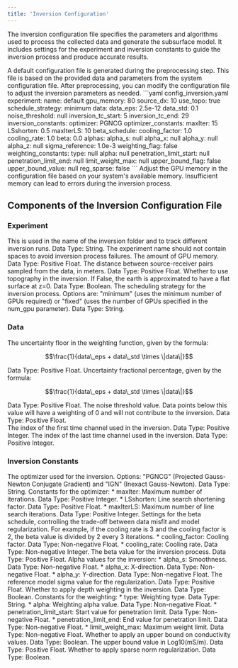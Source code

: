 ```yaml
--- 
title: 'Inversion Configuration'
---
```


The inversion configuration file specifies the parameters and algorithms used to process the collected data and generate the subsurface model. It includes settings for the experiment and inversion constants to guide the inversion process and produce accurate results.

<Tip>
A default configuration file is generated during the preprocessing step. This file is based on the provided data and parameters from the system configuration file. After preprocessing, you can modify the configuration file to adjust the inversion parameters as needed.
</Tip>

<Accordion title="Example Inversion Configuration File:">
  ```yaml config_inversion.yaml
  experiment:
    name: default
    gpu_memory: 80
    source_dx: 10
    use_topo: true    
    schedule_strategy: minimum
  data:
    data_eps: 2.5e-12
    data_std: 0.1
    noise_threshold: null
    inversion_tc_start: 5
    inversion_tc_end: 29
  inversion_constants:
    optimizer: PGNCG
    optimizer_constants:
      maxIter: 15
      LSshorten: 0.5
      maxIterLS: 10
    beta_schedule:
      cooling_factor: 1.0
      cooling_rate: 1.0
    beta: 0.0
    alphas:
      alpha_s: null
      alpha_x: null
      alpha_y: null
      alpha_z: null
    sigma_reference: 1.0e-3
    weighting_flag: false
    weighting_constants:
      type: null
      alpha: null
      penetration_limit_start: null
      penetration_limit_end: null
      limit_weight_max: null
    upper_bound_flag: false
    upper_bound_value: null
    reg_sparse: false
  ```
</Accordion>

<Warning>
Adjust the GPU memory in the configuration file based on your system's available memory. Insufficient memory can lead to errors during the inversion process.
</Warning>

## Components of the Inversion Configuration File

### Experiment

<AccordionGroup>
  <Accordion title="Experiment Name (name)">
  This is used in the name of the inversion folder and to track different inversion runs. Data Type: String.
  <Warning> The experiment name should not contain spaces to avoid inversion process failures. </Warning>
  </Accordion>
  <Accordion title="GPU Memory (gpu_memory)">
  The amount of GPU memory. Data Type: Positive Float.
  </Accordion>
  <Accordion title="Source Dx (source_dx)">
  The distance between source-receiver pairs sampled from the data, in meters. Data Type: Positive Float.
  </Accordion>  
  <Accordion title="Use Topography (use_topo)">
  Whether to use topography in the inversion. If False, the earth is approximated to have a flat surface at z=0. Data Type: Boolean.
  </Accordion>  
  <Accordion title="Schedule Strategy (schedule_strategy)">
  The scheduling strategy for the inversion process. Options are: "minimum" (uses the minimum number of GPUs required) or "fixed" (uses the number of GPUs specified in the num_gpu parameter). Data Type: String.
  </Accordion>  
</AccordionGroup>

### Data

<AccordionGroup>
  <Accordion title="Data Epsilon (data_eps)">
  The uncertainty floor in the weighting function, given by the formula: 

  $$\frac{1}{data\_eps + data\_std \times \|data\|}$$
  
  Data Type: Positive Float.
  </Accordion>
  <Accordion title="Data Standard Deviation (data_std)">
  Uncertainty fractional percentage, given by the formula: 

  $$\frac{1}{data\_eps + data\_std \times \|data\|}$$
  
  Data Type: Positive Float.
  </Accordion> 
  <Accordion title="Noise Threshold (noise_threshold)">
  The noise threshold value. Data points below this value will have a weighting of 0 and will not contribute to the inversion. Data Type: Positive Float.
  </Accordion>  
  <Accordion title="Inversion Time Channel Start (inversion_tc_start)">
  The index of the first time channel used in the inversion. Data Type: Positive Integer.
  </Accordion>
  <Accordion title="Inversion Time Channel End (inversion_tc_end)">
  The index of the last time channel used in the inversion. Data Type: Positive Integer.
  </Accordion>
</AccordionGroup>

### Inversion Constants

<AccordionGroup>
  <Accordion title="Optimizer (optimizer)">
  The optimizer used for the inversion. Options: "PGNCG" (Projected Gauss-Newton Conjugate Gradient) and "IGN" (Inexact Gauss-Newton). Data Type: String.
  </Accordion>
  <Accordion title="Optimizer Constants (optimizer_constants)">
  Constants for the optimizer:
  * maxIter: Maximum number of iterations. Data Type: Positive Integer.
  * LSshorten: Line search shortening factor. Data Type: Positive Float.
  * maxIterLS: Maximum number of line search iterations. Data Type: Positive Integer.
  </Accordion>
  <Accordion title="Beta Schedule (beta_schedule)">
  Settings for the beta schedule, controlling the trade-off between data misfit and model regularization. For example, if the cooling rate is 3 and the cooling factor is 2, the beta value is divided by 2 every 3 iterations. 
  * cooling_factor: Cooling factor. Data Type: Non-negative Float.
  * cooling_rate: Cooling rate. Data Type: Non-negative Integer.
  </Accordion>
  <Accordion title="Beta (beta)">
  The beta value for the inversion process. Data Type: Positive Float.
  </Accordion>
  <Accordion title="Alphas (alphas)">
  Alpha values for the inversion:
  * alpha_s: Smoothness. Data Type: Non-negative Float.
  * alpha_x: X-direction. Data Type: Non-negative Float.
  * alpha_y: Y-direction. Data Type: Non-negative Float.
  </Accordion>
  <Accordion title="Sigma Reference (sigma_reference)">
  The reference model sigma value for the regularization. Data Type: Positive Float.
  </Accordion>
  <Accordion title="Weighting Flag (weighting_flag)">
  Whether to apply depth weighting in the inversion. Data Type: Boolean.
  </Accordion>
  <Accordion title="Weighting Constants (weighting_constants)">
  Constants for the weighting:
  * type: Weighting type. Data Type: String.
  * alpha: Weighting alpha value. Data Type: Non-negative Float.
  * penetration_limit_start: Start value for penetration limit. Data Type: Non-negative Float.
  * penetration_limit_end: End value for penetration limit. Data Type: Non-negative Float.
  * limit_weight_max: Maximum weight limit. Data Type: Non-negative Float.
  </Accordion>
  <Accordion title="Upper Bound Flag (upper_bound_flag)">
  Whether to apply an upper bound on conductivity values. Data Type: Boolean.
  </Accordion>
  <Accordion title="Upper Bound Value (upper_bound_value)">
  The upper bound value in Log10(mS/m). Data Type: Positive Float.
  </Accordion>
  <Accordion title="Regularization Sparse (reg_sparse)">
  Whether to apply sparse norm regularization. Data Type: Boolean.
  </Accordion>
</AccordionGroup>

